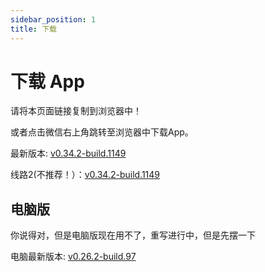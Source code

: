 ```yaml
---
sidebar_position: 1
title: 下载
---
```



# 下载 App

请将本页面链接复制到浏览器中！

或者点击微信右上角跳转至浏览器中下载App。

最新版本: [v0.34.2-build.1149](https://app-dist-1307054264.file.myqcloud.com/actions/prescore_flutter/149/apk/app-release-signed.apk)

线路2(不推荐！）：[v0.34.2-build.1149](https://dl.bjbybbs.com/actions/prescore_flutter/149/apk/app-release-signed.apk)

## 电脑版

你说得对，但是电脑版现在用不了，重写进行中，但是先摆一下

电脑最新版本: [v0.26.2-build.97](https://matrix-dl.bjbybbs.com/without-ci/prescore-flutter-windows/SRInstaller-v0.26.2.exe)
